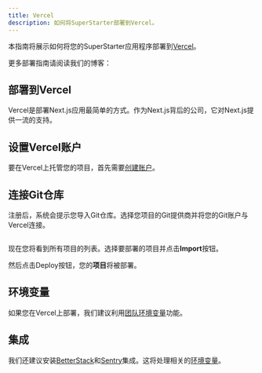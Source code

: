 ```yaml
---
title: Vercel
description: 如何将SuperStarter部署到Vercel。
---
```


本指南将展示如何将您的SuperStarter应用程序部署到[Vercel](https://vercel.com/)。

更多部署指南请阅读我们的博客：

## 部署到Vercel
Vercel是部署Next.js应用最简单的方式。作为Next.js背后的公司，它对Next.js提供一流的支持。

## 设置Vercel账户
要在Vercel上托管您的项目，首先需要[创建账户](https://vercel.com/signup)。

## 连接Git仓库
注册后，系统会提示您导入Git仓库。选择您项目的Git提供商并将您的Git账户与Vercel连接。
<Frame>
  <img src="/images/deployment/vercel-welcome.png" alt="" />
</Frame>

现在您将看到所有项目的列表。选择要部署的项目并点击**Import**按钮。

然后点击Deploy按钮，您的**项目**将被部署。

## 环境变量

如果您在Vercel上部署，我们建议利用[团队环境变量](https://vercel.com/docs/concepts/projects/environment-variables#team-environment-variables)功能。

## 集成

我们还建议安装[BetterStack](https://vercel.com/integrations/betterstack)和[Sentry](https://vercel.com/integrations/sentry)集成。这将处理相关的[环境变量](/zh/env)。
